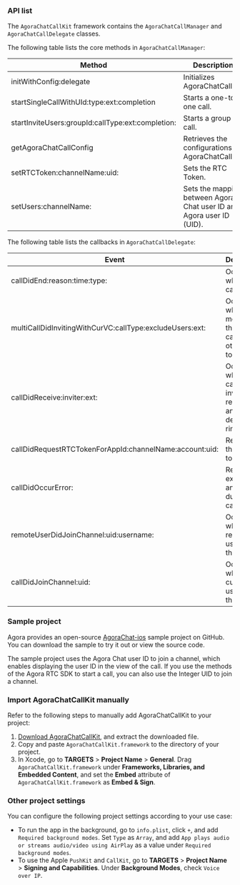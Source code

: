 <PlatformWrapper platform="ios">

### API list

The `AgoraChatCallKit` framework contains the `AgoraChatCallManager` and `AgoraChatCallDelegate` classes.

The following table lists the core methods in `AgoraChatCallManager`:

| Method | Description |  
| ---- | ---- |
| initWithConfig:delegate | Initializes AgoraChatCallKit. |  
| startSingleCallWithUId:type:ext:completion | Starts a one-to-one call. | 
| startInviteUsers:groupId:callType:ext:completion:  | Starts a group call. |
| getAgoraChatCallConfig | Retrieves the configurations of AgoraChatCallKit. |
| setRTCToken:channelName:uid: | Sets the RTC Token. |
| setUsers:channelName: | Sets the mapping between Agora Chat user ID and Agora user ID (UID). |  

The following table lists the callbacks in `AgoraChatCallDelegate`:

| Event | Description |
| ---- | ---- |
| callDidEnd:reason:time:type: | Occurs when the call ends. |
| multiCallDidInvitingWithCurVC:callType:excludeUsers:ext: | Occurs when a member of the group call invites other users to the call. |
| callDidReceive:inviter:ext: | Occurs when the call invitation is received and the device rings. |
| callDidRequestRTCTokenForAppId:channelName:account:uid: | Requests the RTC token. |
| callDidOccurError: | Reports exceptions and errors during the call. |
| remoteUserDidJoinChannel:uid:username: | Occurs when a remote user joins the call. |
| callDidJoinChannel:uid: | Occurs when the current user joins the call. |

### Sample project

Agora provides an open-source [AgoraChat-ios](https://github.com/AgoraIO-Usecase/AgoraChat-ios) sample project on GitHub. You can download the sample to try it out or view the source code.

The sample project uses the Agora Chat user ID to join a channel, which enables displaying the user ID in the view of the call. If you use the methods of the Agora RTC SDK to start a call, you can also use the Integer UID to join a channel.


<a name="import"></a>

### Import AgoraChatCallKit manually

Refer to the following steps to manually add AgoraChatCallKit to your project:

1. [Download AgoraChatCallKit](https://github.com/AgoraIO-Usecase/AgoraChat-CallKit-ios), and extract the downloaded file.
2. Copy and paste `AgoraChatCallKit.framework` to the directory of your project.
3. In Xcode, go to **TARGETS** > **Project Name** > **General**. Drag `AgoraChatCallKit.framework` under **Frameworks, Libraries, and Embedded Content**, and set the **Embed** attribute of `AgoraChatCallKit.framework` as **Embed & Sign**.

### Other project settings

You can configure the following project settings according to your use case:

- To run the app in the background, go to `info.plist`, click `+`, and add `Required background modes`. Set `Type` as `Array`, and add `App plays audio or streams audio/video using AirPlay` as a value under `Required background modes`.
- To use the Apple `PushKit` and `CallKit`, go to **TARGETS** > **Project Name** > **Signing and Capabilities**. Under **Background Modes**, check `Voice over IP`.

</PlatformWrapper>